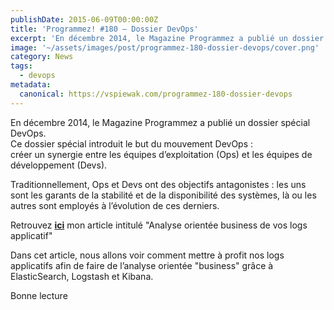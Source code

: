 ```yaml
---
publishDate: 2015-06-09T00:00:00Z
title: 'Programmez! #180 – Dossier DevOps'
excerpt: 'En décembre 2014, le Magazine Programmez a publié un dossier spécial DevOps. Ce dossier spécial introduit le but du mouvement DevOps : créer un synergie entre les équipes d’exploitation (Ops) et les équipes de développement (Devs).'
image: '~/assets/images/post/programmez-180-dossier-devops/cover.png'
category: News
tags:
  - devops
metadata:
  canonical: https://vspiewak.com/programmez-180-dossier-devops
---
```


En décembre 2014, le Magazine Programmez a publié un dossier spécial DevOps.    
Ce dossier spécial introduit le but du mouvement DevOps :   
créer un synergie entre les équipes d’exploitation (Ops) et les équipes de développement (Devs).   

Traditionnellement, Ops et Devs ont des objectifs antagonistes : les uns sont les garants de la stabilité et de la disponibilité des systèmes, là ou les autres sont employés à l’évolution de ces derniers.

Retrouvez [**ici**](post/programmez-180-dossier-devops/programmez-180-dossier-devops.pdf) mon article intitulé "Analyse orientée business de vos logs applicatif"

Dans cet article, nous allons voir comment mettre à profit nos logs applicatifs afin de faire de l’analyse orientée "business" grâce à ElasticSearch, Logstash et Kibana.

Bonne lecture